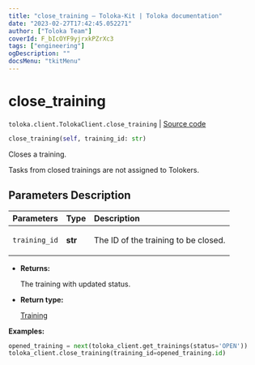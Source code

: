 ```yaml
---
title: "close_training — Toloka-Kit | Toloka documentation"
date: "2023-02-27T17:42:45.052271"
author: ["Toloka Team"]
coverId: F_bIcOYF9yjrxkPZrXc3
tags: ["engineering"]
ogDescription: ""
docsMenu: "tkitMenu"
---
```


# close_training
`toloka.client.TolokaClient.close_training` | [Source code](https://github.com/Toloka/toloka-kit/blob/v1.1.4/src/client/__init__.py#L1770)

```python
close_training(self, training_id: str)
```

Closes a training.

Tasks from closed trainings are not assigned to Tolokers.

## Parameters Description

| Parameters | Type | Description |
| :----------| :----| :-----------|
`training_id`|**str**|<p>The ID of the training to be closed.</p>

* **Returns:**

  The training with updated status.

* **Return type:**

  [Training](/docs/toloka-kit/reference/toloka.client.training.Training)

**Examples:**

```python
opened_training = next(toloka_client.get_trainings(status='OPEN'))
toloka_client.close_training(training_id=opened_training.id)
```